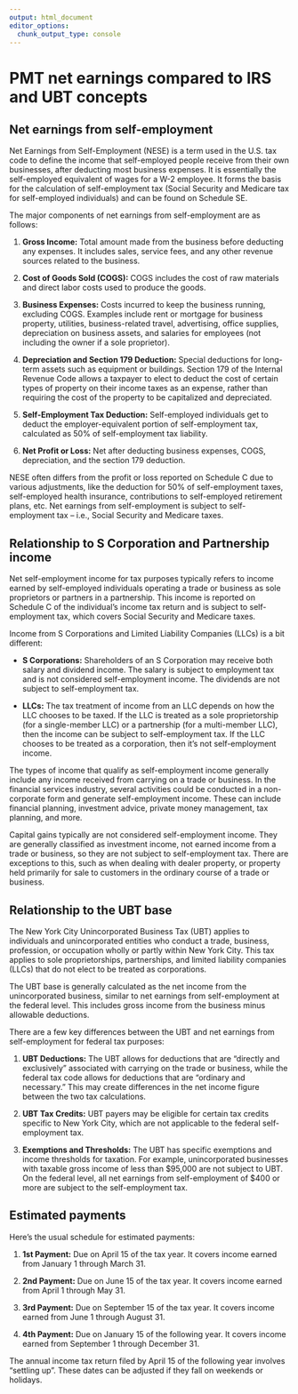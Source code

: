 ```yaml
---
output: html_document
editor_options: 
  chunk_output_type: console
---
```



# PMT net earnings compared to IRS and UBT concepts

## Net earnings from self-employment

Net Earnings from Self-Employment (NESE) is a term used in the U.S. tax code to define the income that self-employed people receive from their own businesses, after deducting most business expenses. It is essentially the self-employed equivalent of wages for a W-2 employee. It forms the basis for the calculation of self-employment tax (Social Security and Medicare tax for self-employed individuals) and can be found on Schedule SE.

The major components of net earnings from self-employment are as follows:

1.  **Gross Income:** Total amount made from the business before deducting any expenses. It includes sales, service fees, and any other revenue sources related to the business.

2.  **Cost of Goods Sold (COGS):** COGS includes the cost of raw materials and direct labor costs used to produce the goods.

3.  **Business Expenses:** Costs incurred to keep the business running, excluding COGS. Examples include rent or mortgage for business property, utilities, business-related travel, advertising, office supplies, depreciation on business assets, and salaries for employees (not including the owner if a sole proprietor).

4.  **Depreciation and Section 179 Deduction:** Special deductions for long-term assets such as equipment or buildings. Section 179 of the Internal Revenue Code allows a taxpayer to elect to deduct the cost of certain types of property on their income taxes as an expense, rather than requiring the cost of the property to be capitalized and depreciated.

5.  **Self-Employment Tax Deduction:** Self-employed individuals get to deduct the employer-equivalent portion of self-employment tax, calculated as 50% of self-employment tax liability.

6.  **Net Profit or Loss:** Net after deducting business expenses, COGS, depreciation, and the section 179 deduction.

NESE often differs from the profit or loss reported on Schedule C due to various adjustments, like the deduction for 50% of self-employment taxes, self-employed health insurance, contributions to self-employed retirement plans, etc. Net earnings from self-employment is subject to self-employment tax -- i.e., Social Security and Medicare taxes.

## Relationship to S Corporation and Partnership income

Net self-employment income for tax purposes typically refers to income earned by self-employed individuals operating a trade or business as sole proprietors or partners in a partnership. This income is reported on Schedule C of the individual's income tax return and is subject to self-employment tax, which covers Social Security and Medicare taxes.

Income from S Corporations and Limited Liability Companies (LLCs) is a bit different:

-   **S Corporations:** Shareholders of an S Corporation may receive both salary and dividend income. The salary is subject to employment tax and is not considered self-employment income. The dividends are not subject to self-employment tax.

-   **LLCs:** The tax treatment of income from an LLC depends on how the LLC chooses to be taxed. If the LLC is treated as a sole proprietorship (for a single-member LLC) or a partnership (for a multi-member LLC), then the income can be subject to self-employment tax. If the LLC chooses to be treated as a corporation, then it's not self-employment income.

The types of income that qualify as self-employment income generally include any income received from carrying on a trade or business. In the financial services industry, several activities could be conducted in a non-corporate form and generate self-employment income. These can include financial planning, investment advice, private money management, tax planning, and more.

Capital gains typically are not considered self-employment income. They are generally classified as investment income, not earned income from a trade or business, so they are not subject to self-employment tax. There are exceptions to this, such as when dealing with dealer property, or property held primarily for sale to customers in the ordinary course of a trade or business.

## Relationship to the UBT base

The New York City Unincorporated Business Tax (UBT) applies to individuals and unincorporated entities who conduct a trade, business, profession, or occupation wholly or partly within New York City. This tax applies to sole proprietorships, partnerships, and limited liability companies (LLCs) that do not elect to be treated as corporations.

The UBT base is generally calculated as the net income from the unincorporated business, similar to net earnings from self-employment at the federal level. This includes gross income from the business minus allowable deductions.

There are a few key differences between the UBT and net earnings from self-employment for federal tax purposes:

1.  **UBT Deductions:** The UBT allows for deductions that are "directly and exclusively" associated with carrying on the trade or business, while the federal tax code allows for deductions that are "ordinary and necessary." This may create differences in the net income figure between the two tax calculations.

2.  **UBT Tax Credits:** UBT payers may be eligible for certain tax credits specific to New York City, which are not applicable to the federal self-employment tax.

3.  **Exemptions and Thresholds:** The UBT has specific exemptions and income thresholds for taxation. For example, unincorporated businesses with taxable gross income of less than \$95,000 are not subject to UBT. On the federal level, all net earnings from self-employment of \$400 or more are subject to the self-employment tax.

## Estimated payments

Here's the usual schedule for estimated payments:

1.  **1st Payment:** Due on April 15 of the tax year. It covers income earned from January 1 through March 31.

2.  **2nd Payment:** Due on June 15 of the tax year. It covers income earned from April 1 through May 31.

3.  **3rd Payment:** Due on September 15 of the tax year. It covers income earned from June 1 through August 31.

4.  **4th Payment:** Due on January 15 of the following year. It covers income earned from September 1 through December 31.

The annual income tax return filed by April 15 of the following year involves "settling up". These dates can be adjusted if they fall on weekends or holidays.
